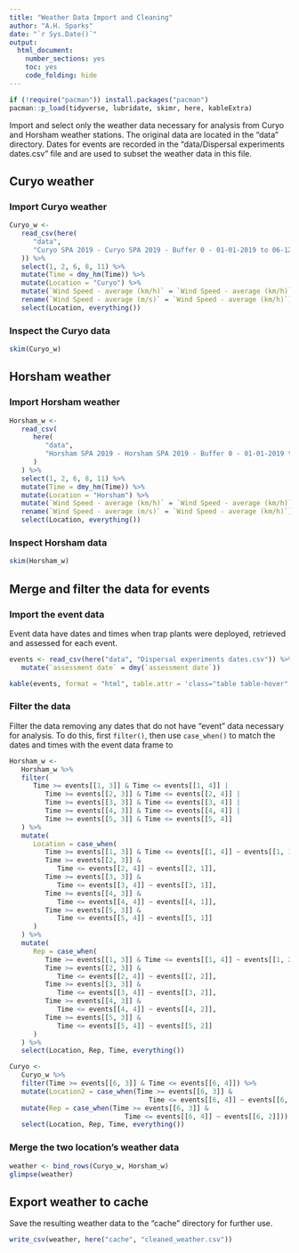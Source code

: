 ```yaml
---
title: "Weather Data Import and Cleaning"
author: "A.H. Sparks"
date: "`r Sys.Date()`"
output:
  html_document:
    number_sections: yes
    toc: yes
    code_folding: hide
---
```


```r
if (!require("pacman")) install.packages("pacman")
pacman::p_load(tidyverse, lubridate, skimr, here, kableExtra)
```

Import and select only the weather data necessary for analysis from Curyo and Horsham weather stations.
The original data are located in the "data" directory.
Dates for events are recorded in the "data/Dispersal experiments dates.csv" file and are used to subset the weather data in this file.

## Curyo weather

### Import Curyo weather

```r
Curyo_w <-
   read_csv(here(
      "data",
      "Curyo SPA 2019 - Curyo SPA 2019 - Buffer 0 - 01-01-2019 to 06-12-2019.csv"
   )) %>%
   select(1, 2, 6, 8, 11) %>%
   mutate(Time = dmy_hm(Time)) %>%
   mutate(Location = "Curyo") %>%
   mutate(`Wind Speed - average (km/h)` = `Wind Speed - average (km/h)`/3.6) %>% 
   rename(`Wind Speed - average (m/s)` = `Wind Speed - average (km/h)`) %>% 
   select(Location, everything())
```

### Inspect the Curyo data

```r
skim(Curyo_w)
```

## Horsham weather

### Import Horsham weather

```r
Horsham_w <-
   read_csv(
      here(
         "data",
         "Horsham SPA 2019 - Horsham SPA 2019 - Buffer 0 - 01-01-2019 to 06-12-2019.csv"
      )
   ) %>% 
   select(1, 2, 6, 8, 11) %>%
   mutate(Time = dmy_hm(Time)) %>%
   mutate(Location = "Horsham") %>%
   mutate(`Wind Speed - average (km/h)` = `Wind Speed - average (km/h)`/3.6) %>% 
   rename(`Wind Speed - average (m/s)` = `Wind Speed - average (km/h)`) %>% 
   select(Location, everything())
```

### Inspect Horsham data

```r
skim(Horsham_w)
```

## Merge and filter the data for events

### Import the event data

Event data have dates and times when trap plants were deployed, retrieved and assessed for each event.

```r
events <- read_csv(here("data", "Dispersal experiments dates.csv")) %>% 
   mutate(`assessment date` = dmy(`assessment date`))

kable(events, format = "html", table.attr = 'class="table table-hover"')
```



### Filter the data

Filter the data removing any dates that do not have "event" data necessary for analysis.
To do this, first `filter()`, then use `case_when()` to match the dates and times with the event data frame to 

```r
Horsham_w <-
   Horsham_w %>%
   filter(
      Time >= events[[1, 3]] & Time <= events[[1, 4]] |
         Time >= events[[2, 3]] & Time <= events[[2, 4]] |
         Time >= events[[3, 3]] & Time <= events[[3, 4]] |
         Time >= events[[4, 3]] & Time <= events[[4, 4]] |
         Time >= events[[5, 3]] & Time <= events[[5, 4]]
   ) %>%
   mutate(
      Location = case_when(
         Time >= events[[1, 3]] & Time <= events[[1, 4]] ~ events[[1, 1]],
         Time >= events[[2, 3]] &
            Time <= events[[2, 4]] ~ events[[2, 1]],
         Time >= events[[3, 3]] &
            Time <= events[[3, 4]] ~ events[[3, 1]],
         Time >= events[[4, 3]] &
            Time <= events[[4, 4]] ~ events[[4, 1]],
         Time >= events[[5, 3]] &
            Time <= events[[5, 4]] ~ events[[5, 1]]
      )
   ) %>%
   mutate(
      Rep = case_when(
         Time >= events[[1, 3]] & Time <= events[[1, 4]] ~ events[[1, 2]],
         Time >= events[[2, 3]] &
            Time <= events[[2, 4]] ~ events[[2, 2]],
         Time >= events[[3, 3]] &
            Time <= events[[3, 4]] ~ events[[3, 2]],
         Time >= events[[4, 3]] &
            Time <= events[[4, 4]] ~ events[[4, 2]],
         Time >= events[[5, 3]] &
            Time <= events[[5, 4]] ~ events[[5, 2]]
      )
   ) %>%
   select(Location, Rep, Time, everything())

Curyo <-
   Curyo_w %>%
   filter(Time >= events[[6, 3]] & Time <= events[[6, 4]]) %>%
   mutate(Location2 = case_when(Time >= events[[6, 3]] &
                                   Time <= events[[6, 4]] ~ events[[6, 1]])) %>%
   mutate(Rep = case_when(Time >= events[[6, 3]] &
                             Time <= events[[6, 4]] ~ events[[6, 2]])) %>%
   select(Location, Rep, Time, everything())
```

### Merge the two location's weather data

```r
weather <- bind_rows(Curyo_w, Horsham_w)
glimpse(weather)
```

## Export weather to cache

Save the resulting weather data to the "cache" directory for further use.

```r
write_csv(weather, here("cache", "cleaned_weather.csv"))
```

